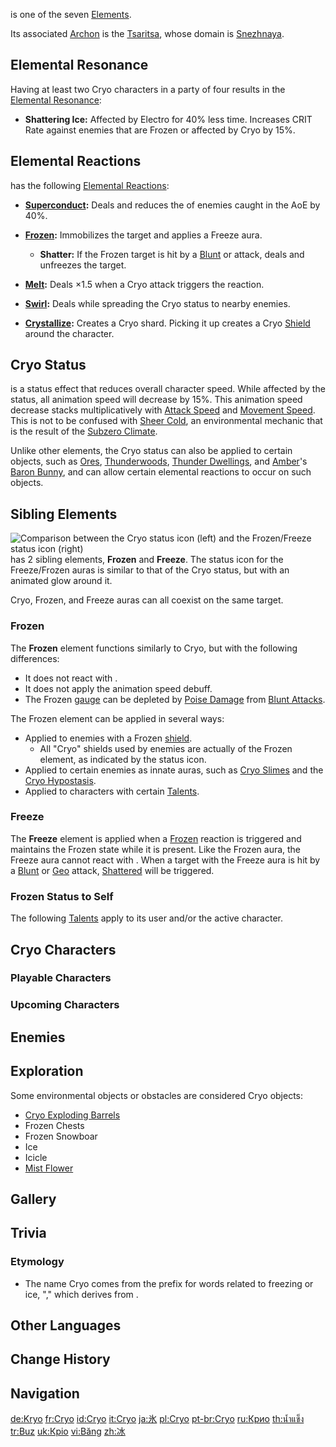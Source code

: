 {{Element Infobox
|region       = Snezhnaya
|archon       = Tsaritsa
|gem          = Shivada Jade
|status       = Cryo
|reaction     = Electro, Hydro, Pyro, Anemo, Geo
}}
'''{{Cryo}}''' is one of the seven [[Elements]].

Its associated [[Archon]] is the [[Tsaritsa]], whose domain is [[Snezhnaya]].

==Elemental Resonance==
Having at least two Cryo characters in a party of four results in the [[Elemental Resonance]]:
*'''Shattering Ice:''' Affected by Electro for 40% less time. Increases CRIT Rate against enemies that are Frozen or affected by Cryo by 15%.

==Elemental Reactions==
{{Cryo}} has the following [[Elemental Reactions]]:
*{{Icon/Element|Electro}} '''[[Superconduct]]:''' Deals {{Color|Cryo DMG}} and reduces the {{Color|Physical RES}} of enemies caught in the AoE by 40%.
*{{Icon/Element|Hydro}} '''[[Frozen]]:''' Immobilizes the target and applies a Freeze aura.
** {{Icon/Element|Geo}}{{Element|Physical|link=Blunt Attack}} '''Shatter:''' If the Frozen target is hit by a [[Blunt Attack|Blunt]] or {{Geo}} attack, deals {{Color|Physical DMG}} and unfreezes the target.
*{{Icon/Element|Pyro}} '''[[Melt]]:''' Deals ×1.5 {{Color|Cryo DMG}} when a Cryo attack triggers the reaction.
*{{Icon/Element|Anemo}} '''[[Swirl]]:''' Deals {{Color|Cryo DMG}} while spreading the Cryo status to nearby enemies.
*{{Icon/Element|Geo}} '''[[Crystallize]]:''' Creates a Cryo shard. Picking it up creates a Cryo [[Shield]] around the character.

==Cryo Status==
{{Cryo}} is a status effect that reduces overall character speed. While affected by the {{Cryo}} status, all animation speed will decrease by 15%. This animation speed decrease stacks multiplicatively with [[Attack Speed]] and [[Movement Speed]]. This is not to be confused with [[Sheer Cold]], an environmental mechanic that is the result of the [[Subzero Climate]].

Unlike other elements, the Cryo status can also be applied to certain objects, such as [[Geo Constructs#Exploration|Ores]], [[Thunderwood]]s, [[Thunder Dwelling]]s, and [[Amber]]'s [[Explosive Puppet|Baron Bunny]], and can allow certain elemental reactions to occur on such objects.

==Sibling Elements==
[[File:Cryo Frozen Comparison.png|thumb|Comparison between the Cryo status icon (left) and the Frozen/Freeze status icon (right)]]
{{Cryo}} has 2 sibling elements, '''Frozen''' and '''Freeze'''. The status icon for the Freeze/Frozen auras is similar to that of the Cryo status, but with an animated glow around it.

Cryo, Frozen, and Freeze auras can all coexist on the same target.

===Frozen===
The '''Frozen''' element functions similarly to Cryo, but with the following differences:
* It does not react with {{Hydro}}.
* It does not apply the animation speed debuff.
* The Frozen [[Elemental Gauge Theory|gauge]] can be depleted by [[Poise Damage]] from [[Blunt Attack]]s.

The Frozen element can be applied in several ways:
* Applied to enemies with a Frozen [[shield]].
** All "Cryo" shields used by enemies are actually of the Frozen element, as indicated by the status icon.
* Applied to certain enemies as innate auras, such as [[Cryo Slime]]s and the [[Cryo Hypostasis]].
* Applied to characters with certain [[Talents]].

===Freeze===
The '''Freeze''' element is applied when a [[Frozen]] reaction is triggered and maintains the Frozen state while it is present. Like the Frozen aura, the Freeze aura cannot react with {{Hydro}}. When a target with the Freeze aura is hit by a [[Blunt Attack|Blunt]] or [[Geo]] attack, [[Shattered]] will be triggered.

===Frozen Status to Self===
The following [[Talents]] apply {{Color|Cryo|Frozen}} to its user and/or the active character.
{{Talents by Category Table|Frozen Status to Self Talents}}

==Cryo Characters==
===Playable Characters===
{{Characters by Category Table|Playable Characters&Cryo Characters|noelement=1}}

===Upcoming Characters===
{{Characters by Category Table|Upcoming Characters&Cryo Characters|noelement=1|nomodel=1}}

==Enemies==
{{Enemies by Category List|header=1}}

==Exploration==
Some environmental objects or obstacles are considered Cryo objects:
*[[Exploding Barrel|Cryo Exploding Barrels]]
*Frozen Chests
*Frozen Snowboar
*Ice
*Icicle
*[[Mist Flower]]

==Gallery==
{{Preview
|file=Status Cryo
|caption=A character affected by Cryo
}}

==Trivia==
=== Etymology===
*The name Cryo comes from the prefix for words related to freezing or ice, "{{wt|cryo-|cryo-|English}}," which derives from {{Lang|the Ancient Greek word for icy cold, frost, chill|grc=κρύος|grc_rm=krúos}}.
==Other Languages==
{{Other Languages
|en      = Cryo
|zhs     = 冰
|zhs_rm  = Bīng
|zht     = 冰
|zht_rm  = Bīng
|zh_tl   = Ice
|ja      = 氷
|ja_rm   = Koori
|ja_tl   = Ice
|ko      = 얼음
|ko_tl   = Ice
|es      = Cryo
|fr      = Cryo
|ru      = Крио
|th      = น้ำแข็ง
|th_rm   = Nam khaeng
|th_tl   = Ice
|vi      = {{tt|Băng|冰}}
|vi_tl   = Ice
|de      = Kryo
|id      = Cryo
|pt      = Cryo
|tr      = Buz
|tr_tl   = Ice
|it      = Cryo
}}

==Change History==
{{Change History|1.0}}

==Navigation==
{{Element Navbox}}

[[de:Kryo]]
[[fr:Cryo]]
[[id:Cryo]]
[[it:Cryo]]
[[ja:氷]]
[[pl:Cryo]]
[[pt-br:Cryo]]
[[ru:Крио]]
[[th:น้ำแข็ง]]
[[tr:Buz]]
[[uk:Кріо]]
[[vi:Băng]]
[[zh:冰]]